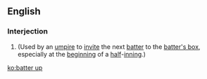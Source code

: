 ==English==

===Interjection===
{{en-interj}}
# {{lb|en|baseball}} (Used by an [[umpire]] to [[invite]] the next [[batter]] to the [[batter's box]], especially at the [[beginning]] of a [[half]]-[[inning]].)

[[ko:batter up]]